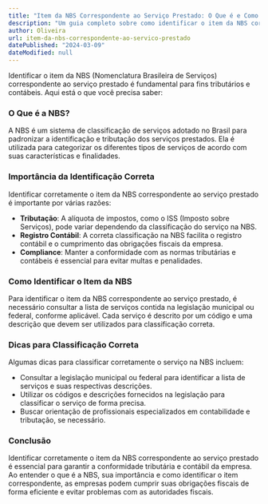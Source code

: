 ```yaml
---
title: "Item da NBS Correspondente ao Serviço Prestado: O Que é e Como Identificar"
description: "Um guia completo sobre como identificar o item da NBS correspondente ao serviço prestado, incluindo sua definição, importância para fins tributários e dicas para classificação correta."
author: Oliveira
url: item-da-nbs-correspondente-ao-servico-prestado
datePublished: "2024-03-09"
dateModified: null
---
```


Identificar o item da NBS (Nomenclatura Brasileira de Serviços) correspondente ao serviço prestado é fundamental para fins tributários e contábeis. Aqui está o que você precisa saber:

### O Que é a NBS?

A NBS é um sistema de classificação de serviços adotado no Brasil para padronizar a identificação e tributação dos serviços prestados. Ela é utilizada para categorizar os diferentes tipos de serviços de acordo com suas características e finalidades.

### Importância da Identificação Correta

Identificar corretamente o item da NBS correspondente ao serviço prestado é importante por várias razões:

- **Tributação**: A alíquota de impostos, como o ISS (Imposto sobre Serviços), pode variar dependendo da classificação do serviço na NBS.
- **Registro Contábil**: A correta classificação na NBS facilita o registro contábil e o cumprimento das obrigações fiscais da empresa.
- **Compliance**: Manter a conformidade com as normas tributárias e contábeis é essencial para evitar multas e penalidades.

### Como Identificar o Item da NBS

Para identificar o item da NBS correspondente ao serviço prestado, é necessário consultar a lista de serviços contida na legislação municipal ou federal, conforme aplicável. Cada serviço é descrito por um código e uma descrição que devem ser utilizados para classificação correta.

### Dicas para Classificação Correta

Algumas dicas para classificar corretamente o serviço na NBS incluem:

- Consultar a legislação municipal ou federal para identificar a lista de serviços e suas respectivas descrições.
- Utilizar os códigos e descrições fornecidos na legislação para classificar o serviço de forma precisa.
- Buscar orientação de profissionais especializados em contabilidade e tributação, se necessário.

### Conclusão

Identificar corretamente o item da NBS correspondente ao serviço prestado é essencial para garantir a conformidade tributária e contábil da empresa. Ao entender o que é a NBS, sua importância e como identificar o item correspondente, as empresas podem cumprir suas obrigações fiscais de forma eficiente e evitar problemas com as autoridades fiscais.

